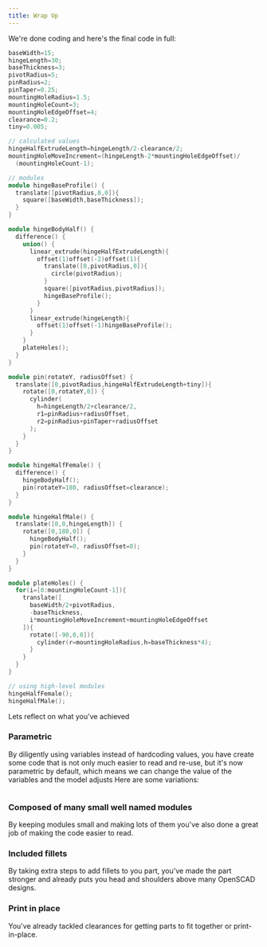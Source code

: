 ```yaml
---
title: Wrap Up
---
```



We're done coding and here's the final code in full:

```cpp
baseWidth=15;
hingeLength=30;
baseThickness=3;
pivotRadius=5;
pinRadius=2;
pinTaper=0.25;
mountingHoleRadius=1.5;
mountingHoleCount=3;
mountingHoleEdgeOffset=4;
clearance=0.2;
tiny=0.005;

// calculated values
hingeHalfExtrudeLength=hingeLength/2-clearance/2;
mountingHoleMoveIncrement=(hingeLength-2*mountingHoleEdgeOffset)/
  (mountingHoleCount-1);

// modules
module hingeBaseProfile() {
  translate([pivotRadius,0,0]){
    square([baseWidth,baseThickness]);
  }
}

module hingeBodyHalf() {
  difference() {
    union() {
      linear_extrude(hingeHalfExtrudeLength){
        offset(1)offset(-2)offset(1){
          translate([0,pivotRadius,0]){
            circle(pivotRadius);
          }
          square([pivotRadius,pivotRadius]);
          hingeBaseProfile();
        }
      }
      linear_extrude(hingeLength){
        offset(1)offset(-1)hingeBaseProfile();
      }
    }
    plateHoles();
  }
}

module pin(rotateY, radiusOffset) {
  translate([0,pivotRadius,hingeHalfExtrudeLength+tiny]){
    rotate([0,rotateY,0]) {
      cylinder(
        h=hingeLength/2+clearance/2,
        r1=pinRadius+radiusOffset,
        r2=pinRadius+pinTaper+radiusOffset
      );
    }
  }
}

module hingeHalfFemale() {
  difference() {
    hingeBodyHalf();
    pin(rotateY=180, radiusOffset=clearance);
  }
}

module hingeHalfMale() {
  translate([0,0,hingeLength]) {
    rotate([0,180,0]) {
      hingeBodyHalf();
      pin(rotateY=0, radiusOffset=0);
    }
  }
}

module plateHoles() {
  for(i=[0:mountingHoleCount-1]){
    translate([
      baseWidth/2+pivotRadius,
      -baseThickness,
      i*mountingHoleMoveIncrement+mountingHoleEdgeOffset
    ]){
      rotate([-90,0,0]){
        cylinder(r=mountingHoleRadius,h=baseThickness*4);
      }
    }
  }
}

// using high-level modules
hingeHalfFemale();
hingeHalfMale();
```

Lets reflect on what you've achieved

### Parametric

By diligently using variables instead of hardcoding values, you have create some code that is not only much easier to read and re-use, but it's now parametric by default, which means we can change the value of the variables and the model adjusts
Here are some variations:

<Image img={parametric} className="mb-8 bg-contain rounded-md overflow-hidden" />

### Composed of many small well named modules

By keeping modules small and making lots of them you've also done a great job of making the code easier to read.

### Included fillets

By taking extra steps to add fillets to you part, you've made the part stronger and already puts you head and shoulders above many OpenSCAD designs.

### Print in place

You've already tackled clearances for getting parts to fit together or print-in-place.


<!-- Now that you up to speed with openscad you might be interested to learn how to host an OpenSCAD project -->
